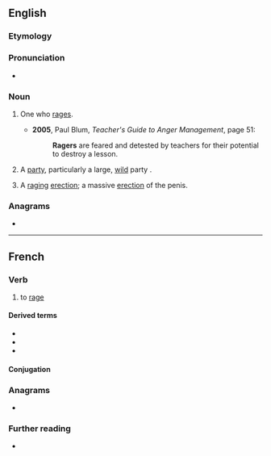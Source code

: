 {{also|Rager}}
==English==

===Etymology===
{{suffix|rage|er|lang=en}}

===Pronunciation===
* {{a|US}} {{IPA|/ˈɹeɪdʒɚ/|lang=en}}

===Noun===
{{en-noun}}

# {{lb|en|uncommon}} One who [[rage]]s.
#* '''2005''', Paul Blum, ''Teacher's Guide to Anger Management'', page 51:
#*: '''Ragers''' are feared and detested by teachers for their potential to destroy a lesson.
# {{lb|en|slang}} A [[party]], particularly a large, [[wild]] party {{gloss|social event}}.
# {{lb|en|slang}} A [[raging]] [[erection]]; a massive [[erection]] of the penis.

===Anagrams===
* {{anagrams|en|Grear}}

----

==French==

===Verb===
{{fr-verb}}

# to [[rage]]

====Derived terms====
* {{l|fr|enragé}}
* {{l|fr|rage}}
* {{l|fr|rageur}}

====Conjugation====
{{fr-conj-auto}}

===Anagrams===
* {{l|fr|garer}}

===Further reading===
* {{R:TLFi}}